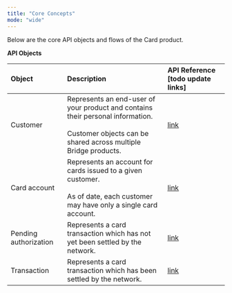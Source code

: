 ```yaml
---
title: "Core Concepts"
mode: "wide"
---
```


Below are the core API objects and flows of the Card product.

**API Objects**

| **Object**            | **Description**                                                                                                                                            | **API Reference [todo update links]**                                                                                   |
| :-------------------- | :--------------------------------------------------------------------------------------------------------------------------------------------------------- | :---------------------------------------------------------------------------------------------------------------------- |
| Customer              | Represents an end-user of your product and contains their personal information.<br /><br />Customer objects can be shared across multiple Bridge products. | [<u>link</u>](https://apidocs.bridge.xyz/reference/get_customers)                                                       |
| Card account          | Represents an account for cards issued to a given customer.<br /><br />As of date, each customer may have only a single card account.                      | [<u>link</u>](https://apidocs.bridge.xyz/reference/get_customers-customerid-card-accounts-cardaccountid)                |
| Pending authorization | Represents a card transaction which has not yet been settled by the network.                                                                               | [<u>link</u>](https://apidocs.bridge.xyz/reference/get_customers-customerid-card-accounts-cardaccountid-authorizations) |
| Transaction           | Represents a card transaction which has been settled by the network.                                                                                       | [<u>link</u>](https://apidocs.bridge.xyz/reference/get_customers-customerid-card-accounts-cardaccountid-transactions)   |